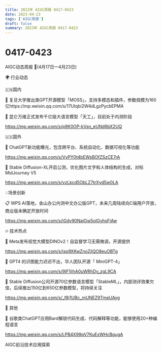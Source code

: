 ```yaml
---
title: 2023年 AIGC周报 0417-0423
date: 2023-04-23
tags: ['AIGC周报']
draft: false
summary: 2023年 AIGC周报 0417-0423
---
```

# 0417-0423



AIGC动态周报 🚀(4月17日—4月23日)

🌍 行业动态

🇨🇳国内

📰  复旦大学推出类GPT开源模型「MOSS」，支持多模态和插件，参数规模为160亿https://mp.weixin.qq.com/s/17UIqbi2W4dLgzPycbEPMA

📰 昆仑万维正式发布千亿级大语言模型「天工」，目前处于内测阶段

https://mp.weixin.qq.com/s/p9K0OP-kVsn_eUNd6bX2UQ

🇺🇸国外

📰 ChatGPT新功能曝光，包含跨平台、系统自动化、数据可视化等功能

https://mp.weixin.qq.com/s/VvPY0t4bEWsBOfZSzCE7rA

📰 Stable Diffusion-XL开启公测，优化图片文字和人体结构的生成，对标MidJourney V5

https://mp.weixin.qq.com/s/vzLkcd5ObLZ7trXyd5w0LA

💡场景创新

📋 WPS AI落地，金山办公内测中文办公版GPT，未来几周陆续向C端用户开放，商业版未确定开放时间

https://mp.weixin.qq.com/s/iGdv90NajGw5olGyhsFjAw

🔥 技术热点

📝 Meta发布视觉大模型DINOv2！自监督学习无需微调，开源提供

https://mp.weixin.qq.com/s/jsp9XKwZnoZjlQO8euOBTg

📝 GPT4 的识图能力迟迟不出，华人团队开源「 MiniGPT-4」

https://mp.weixin.qq.com/s/9IF1jihA0uWRhDv_zgL9CA

📝 Stable Diffusion公司开源70亿参数语言模型「StableML」，内部测评效果欠佳，后续推出150亿到650亿参数模型，将持续关注

https://mp.weixin.qq.com/s/_f8j1UBc_mUNEZ9TmeUAvg

🎉 其他

🚀 谷歌类ChatGPT应用Bard解锁代码生成、代码解释等功能，能够使用20+种编程语言 

https://mp.weixin.qq.com/s/LPB4X99pV7KuExWHcBqugA

AIGC前沿技术应用探索